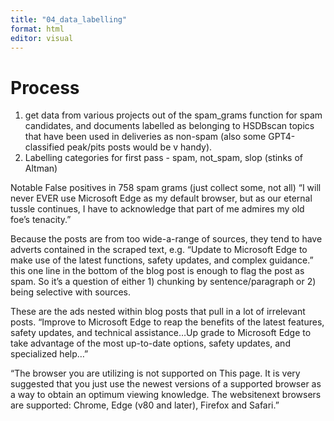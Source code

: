 ```yaml
---
title: "04_data_labelling"
format: html
editor: visual
---
```


# Process

1. get data from various projects out of the spam_grams function for spam candidates, and documents labelled as belonging to HSDBscan topics that have been used in deliveries as non-spam (also some GPT4-classified peak/pits posts would be v handy).
2. Labelling categories for first pass - spam, not_spam, slop (stinks of Altman)

Notable False positives in 758 spam grams (just collect some, not all)
"I will never EVER use Microsoft Edge as my default browser, but as our eternal tussle continues, I have to acknowledge that part of me admires my old foe's tenacity."

Because the posts are from too wide-a-range of sources, they tend to have adverts contained in the scraped text, e.g. "Update to Microsoft Edge to make use of the latest functions, safety updates, and complex guidance." this one line in the bottom of the blog post is enough to flag the post as spam. So it's a question of either 1) chunking by sentence/paragraph or 2) being selective with sources.

These are the ads nested within blog posts that pull in a lot of irrelevant posts.
"Improve to Microsoft Edge to reap the benefits of the latest features, safety updates, and technical assistance...Up grade to Microsoft Edge to take advantage of the most up-to-date options, safety updates, and specialized help..."


"The browser you are utilizing is not supported on This page. It is very suggested that you just use the newest versions of a supported browser as a way to obtain an optimum viewing knowledge. The
websitenext browsers are supported: Chrome, Edge (v80 and later), Firefox and Safari."